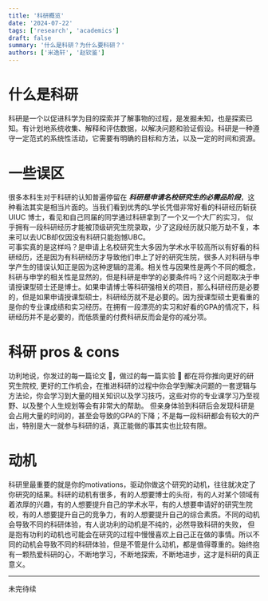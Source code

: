 ```yaml
---
title: '科研概览'
date: '2024-07-22'
tags: ['research', 'academics']
draft: false
summary: '什么是科研？为什么要科研？'
authors: ['米逸轩', '赵钦鉴']
---
```


# 什么是科研

科研是一个以促进科学为目的探索并了解事物的过程，是发掘未知，也是探索已知。有计划地系统收集、解释和评估数据，以解决问题和验证假设。科研是一种遵守一定范式的系统性活动，它需要有明确的目标和方法，以及一定的时间和资源。

# 一些误区

很多本科生对于科研的认知普遍停留在 **_科研是申请名校研究生的必需品阶段_**，这种看法其实是相当片面的。当我们看到优秀的L学长凭借非常好看的科研经历斩获 UIUC 博士，看见和自己同届的同学通过科研拿到了一个又一个大厂的实习，
似乎拥有一段科研经历才能被顶级研究生院录取，少了这段经历就只能万劫不复，本来可以去UCB却仅因没有科研只能抱憾UBC。  
可事实真的是这样吗？是申请上名校研究生大多因为学术水平较高所以有好看的科研经历，还是因为有科研经历才导致他们申上了好的研究生院，很多人对科研与申学产生的错误认知正是因为这种逻辑的混淆。相关性与因果性是两个不同的概念，
科研与申学的相关性是显然的，但是科研是申学的必要条件吗？这个问题取决于申请授课型硕士还是博士。如果申请博士等科研强相关的项目，那么科研经历是必要的，但是如果申请授课型硕士，科研经历就不是必要的。因为授课型硕士更看重的
是你的专业课成绩和实习经历。在拥有一段漂亮的实习和好看的GPA的情况下，科研经历并不是必要的，而低质量的付费科研反而会是你的减分项。

# 科研 pros & cons

功利地说，你发过的每一篇论文 📑，做过的每一篇实验 🧪 都在将你推向更好的研究生院校, 更好的工作机会，在推进科研的过程中你会学到解决问题的一套逻辑与方法论，你会学习到大量的相关知识以及学习技巧，这些对你的专业课学习乃至视野、以及整个人生规划等会有非常大的帮助。
但亲身体验到科研后会发现科研是会占用大量的时间的，甚至会导致的GPA的下降；不是每一段科研都会有较大的产出，特别是大一就参与科研的话，真正能做的事其实也比较有限。

# 动机

科研里最重要的就是你的motivations，驱动你做这个研究的动机，往往就决定了你研究的结果。科研的动机有很多，有的人想要博士的头衔，有的人对某个领域有着浓厚的兴趣，有的人想要提升自己的学术水平，有的人想要申请好的研究生院校，有的人想要提升自己的竞争力，有的人想要提升自己的综合素质。不同的动机会导致不同的科研体验，有人说功利的动机是不纯的，必然导致科研的失败，
但是抱有功利的动机也可能会在研究的过程中慢慢喜欢上自己正在做的事情。所以不同的动机会导致不同的科研体验，但是不管是什么动机，都是值得尊重的。始终抱有一颗热爱科研的心，不断地学习，不断地探索，不断地进步，这才是科研的真正意义。

---

未完待续
